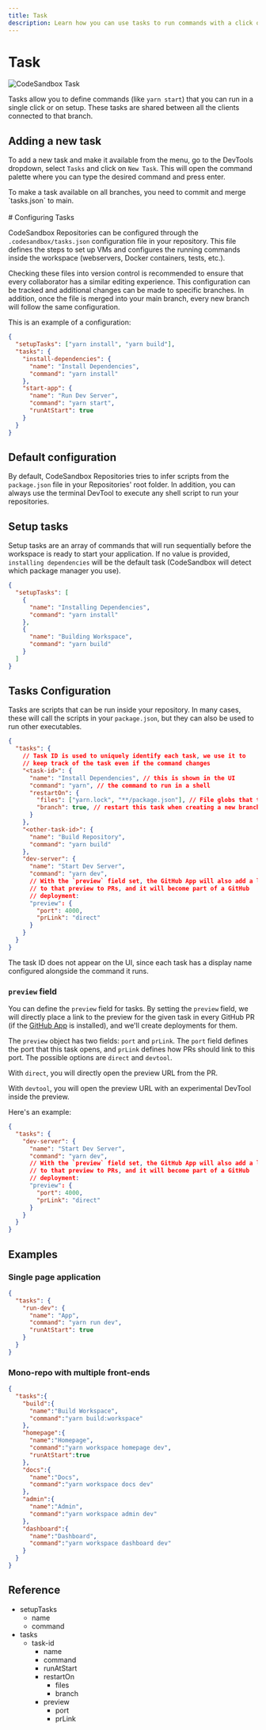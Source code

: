 ```yaml
---
title: Task
description: Learn how you can use tasks to run commands with a click or on setup.
---
```



# Task

![CodeSandbox Task](../images/devtools-cover-tasks.jpg)

Tasks allow you to define commands (like `yarn start`) that you can run in a single click or on setup. These tasks are shared between all the clients connected to that branch.

## Adding a new task

To add a new task and make it available from the menu, go to the DevTools dropdown, select `Tasks` and click on `New Task`. This will open the command palette where you can type the desired command and press enter. 

<Callout emoji="⭑">
To make a task available on all branches, you need to commit and merge `tasks.json` to main.
</Callout>

<br/>
<br/>
# Configuring Tasks

CodeSandbox Repositories can be configured through the `.codesandbox/tasks.json` configuration file in your repository. This file defines the steps to set up VMs and configures the running commands inside the workspace (webservers, Docker containers, tests, etc.).

<Callout emoji="⭑">
Checking these files into version control is recommended to ensure that every collaborator has a similar editing experience. This configuration can be tracked and additional changes can be made to specific branches. In addition, once the file is merged into your main branch, every new branch will follow the same configuration.
</Callout>

This is an example of a configuration:

```json
{
  "setupTasks": ["yarn install", "yarn build"],
  "tasks": {
    "install-dependencies": {
      "name": "Install Dependencies",
      "command": "yarn install"
    },
    "start-app": {
      "name": "Run Dev Server",
      "command": "yarn start",
      "runAtStart": true
    }
  }
}
```

## Default configuration

By default, CodeSandbox Repositories tries to infer scripts from the `package.json` file in your Repositories' root folder. In addition, you can always use the terminal DevTool to execute any shell script to run your repositories.

## Setup tasks

Setup tasks are an array of commands that will run sequentially before the workspace is ready to start your application. If no value is provided, `installing dependencies` will be the default task (CodeSandbox will detect which package manager you use).

```json
{
  "setupTasks": [
    {
      "name": "Installing Dependencies",
      "command": "yarn install"
    },
    {
      "name": "Building Workspace",
      "command": "yarn build"
    }
  ]
}
```

## Tasks Configuration

Tasks are scripts that can be run inside your repository. In many cases, these will call the scripts in your `package.json`, but they can also be used to run other executables.

```json
{
  "tasks": {
    // Task ID is used to uniquely identify each task, we use it to
    // keep track of the task even if the command changes
    "<task-id>": {
      "name": "Install Dependencies", // this is shown in the UI
      "command": "yarn", // the command to run in a shell
      "restartOn": {
        "files": ["yarn.lock", "**/package.json"], // File globs that trigger this task to restart
        "branch": true, // restart this task when creating a new branch/fork
      }
    },
    "<other-task-id>": {
      "name": "Build Repository",
      "command": "yarn build"
    },
    "dev-server": {
      "name": "Start Dev Server",
      "command": "yarn dev",
      // With the `preview` field set, the GitHub App will also add a link
      // to that preview to PRs, and it will become part of a GitHub
      // deployment:
      "preview": {
        "port": 4000,
        "prLink": "direct"
      }
    }
  }
}
```

The task ID does not appear on the UI, since each task has a display name configured alongside the command it runs.

### `preview` field

You can define the `preview` field for tasks. By setting the `preview` field, we will directly place a link to the preview for the given task in every GitHub PR (if the [GitHub App](/learn/integrations/github-app) is installed), and we'll create deployments for them.

The `preview` object has two fields: `port` and `prLink`. The `port` field defines the port that this task opens, and `prLink` defines how PRs should link to this port. The possible options are `direct` and `devtool`.

With `direct`, you will directly open the preview URL from the PR.

With `devtool`, you will open the preview URL with an experimental DevTool inside the preview.

Here's an example:

```json
{
  "tasks": {
    "dev-server": {
      "name": "Start Dev Server",
      "command": "yarn dev",
      // With the `preview` field set, the GitHub App will also add a link
      // to that preview to PRs, and it will become part of a GitHub
      // deployment:
      "preview": {
        "port": 4000,
        "prLink": "direct"
      }
    }
  }
}
```

## Examples

### Single page application

```json
{
  "tasks": {
    "run-dev": {
      "name": "App",
      "command": "yarn run dev",
      "runAtStart": true
    }
  }
}
```

### Mono-repo with multiple front-ends

```json
{
  "tasks":{
    "build":{
      "name":"Build Workspace",
      "command":"yarn build:workspace"
    },
    "homepage":{
      "name":"Homepage",
      "command":"yarn workspace homepage dev",
      "runAtStart":true
    },
    "docs":{
      "name":"Docs",
      "command":"yarn workspace docs dev"
    },
    "admin":{
      "name":"Admin",
      "command":"yarn workspace admin dev"
    },
    "dashboard":{
      "name":"Dashboard",
      "command":"yarn workspace dashboard dev"
    }
  }
}
```

## Reference

- setupTasks
  - name
  - command
- tasks
  - task-id
    - name
    - command
    - runAtStart
    - restartOn
      - files
      - branch
    - preview
      - port
      - prLink